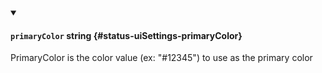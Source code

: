 <details className="config-field" data-expandable="false" open>
<summary>

#### `primaryColor` <span className="config-field-type">string</span> <span className="config-field-default"></span> <span className="config-field-enum"></span> {#status-uiSettings-primaryColor}

PrimaryColor is the color value (ex: \"#12345\") to use as the primary color

</summary>

</details>
